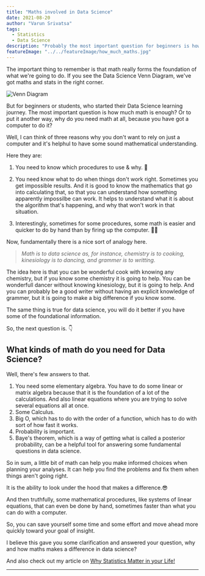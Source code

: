 ```yaml
---
title: "Maths involved in Data Science"
date: 2021-08-20
author: "Varun Srivatsa"
tags:
  - Statistics
  - Data Science
description: "Probably the most important question for beginners is how much math is enough for data science? Or to put it another way, why do you need math at all, because you have got a computer to do it?"
featureImage: "../../featureImage/how_much_maths.jpg"
---
```


The important thing to remember is that math really forms the foundation of what we're going to do. If you see the Data Science Venn Diagram, we've got maths and stats in the right corner.

![Venn Diagram](./venn_diagram.jpg)

But for beginners or students, who started their Data Science learning journey. The most important question is how much math is enough? Or to put it another way, why do
you need math at all, because you have got a computer to do it?

Well, I can think of three reasons why you don't want to rely on just a computer and it's helphul to have some sound mathematical understanding.

Here they are:

1. You need to know which procedures to use & why. 🤔

2. You need know what to do when things don't work right. Sometimes you get impossible results. And it is good to know
   the mathematics that go into calculating that, so that you can understand how something apparently impossilbe can work.
   It helps to understand what it is about the algorithm that's happening, and why that won't work in that situation.

3. Interestingly, sometimes for some procedures, some math is easier and quicker to do by hand than by firing up the computer. 🤷‍♂️

Now, fundamentally there is a nice sort of analogy here.

> _Math is to data science as, for instance, chemistry is to cooking, kinesiology is to dancing, and grammer is to writting._

The idea here is that you can be wonderful cook with knowing any chemistry, but if you know some chemistry it is going to help. You can be wonderfull dancer without
knowing kinesiology, but it is going to help. And you can probably be a good writer without having an explicit knowledge of grammer, but it is going to make a big difference if you know some.

The same thing is true for data science, you will do it better if you have some of the foundational information.

So, the next question is. 👇

## What kinds of math do you need for Data Science?

Well, there's few answers to that.

1. You need some elementary algebra. You have to do some linear or matrix algebra because that it is the foundation of a lot of the calculations.
   And also linear equations where you are trying to solve several equations all at once.
2. Some Calculus.
3. Big O, which has to do with the order of a function, which has to do with sort of how fast it works.
4. Probability is important.
5. Baye's theorem, which is a way of getting what is called a posterior probability, can be a helpful tool for answering some fundamental questions in data science.

So in sum, a little bit of math can help you make informed choices when planning your analyses. It can help you find the problems and fix them when things aren't going right.

It is the ability to look under the hood that makes a difference.😎

And then truthfully, some mathematical procedures, like systems of linear equations, that can even be done by hand, sometimes faster than what you can do with a computer.

So, you can save yourself some time and some effort and move
ahead more quickly toward your goal of insight.

I believe this gave you some clarification and answered your question, why and how maths makes a difference in data science?

And also check out my article on [Why Statistics Matter in your Life!](https://www.varunsrivatsa.dev/blog/statistics/why_stats_matter/)

---

